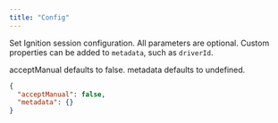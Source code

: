 ```yaml
---
title: "Config"
---
```


Set Ignition session configuration. All parameters are optional. Custom
properties can be added to `metadata`, such as `driverId`.

acceptManual defaults to false. metadata defaults to undefined.

<ParamField body="acceptManual" type="boolean" default="false" />

<ParamField body="metadata" type="object" />

```json
{
  "acceptManual": false,
  "metadata": {}
}
```
